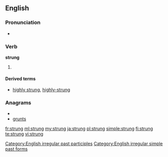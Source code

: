 ==English==

===Pronunciation===
* {{IPA|/ˈstɻʌɳ/}}
*: {{rhymes|ʌŋ}}

===Verb===
'''strung'''

# {{past of|[[string]]}}

====Derived terms====
* [[highly strung]], [[highly-strung]]

===Anagrams===
* {{alphagram|gnrstu}}
* [[grunts#English|grunts]]

[[Category:English irregular past participles]]
[[Category:English irregular simple past forms]]

[[fr:strung]]
[[ml:strung]]
[[my:strung]]
[[ja:strung]]
[[pl:strung]]
[[simple:strung]]
[[fi:strung]]
[[te:strung]]
[[vi:strung]]